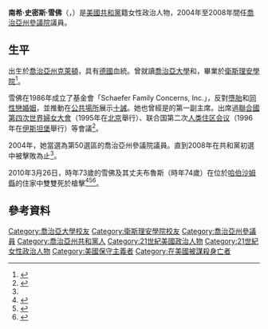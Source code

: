{{Infobox State Senator
|姓名=南希·雪佛
|原名=Nancy Schaefer
|state_senate=喬治亞州
|district=50
|term_start=2004年
|term_end=2008年
|successor={{le|吉姆·巴特沃思 (政治人物)|Jim Butterworth (politician)|吉姆·巴特沃思}}
|性別=女
|出生日期={{birth date|1936|6|28}}
|出生地點={{美國}}[[喬治亞州|喬治亞州]][[克萊頓_(喬治亞州)|克萊頓]]
|逝世日期={{death date and age|df=y|2010|3|26|1936|6|28}}
|逝世地點={{美國}}喬治亞州[[哈伯沙姆縣_(喬治亞州)|哈伯沙姆縣]]
|國籍={{美國}}
|政黨={{GOP}}
|配偶=布魯斯·雪佛
|子女=5
}}
'''南希·史密斯·雪佛'''（{{lang-en|Nancy Smith Schaefer}}，{{bd|1936年|6月28日|2010年|3月26日}}）是[[美國|美國]][[共和黨_(美國)|共和黨]]籍女性政治人物，2004年至2008年間任[[喬治亞州參議院|喬治亞州參議院]]議員。

== 生平 ==
出生於[[喬治亞州|喬治亞州]][[克萊頓_(喬治亞州)|克萊頓]]，具有[[德國|德國]]血統。曾就讀[[喬治亞大學|喬治亞大學]]和{{le|亞特蘭大藝術學院|Atlanta College of Art}}，畢業於[[衛斯理安學院|衛斯理安學院]]<ref>{{cite news|title=Death notice: William and Nancy Schaefer Jr|url=http://www.legacy.com/obituaries/atlanta/obituary.aspx?n=william-and-nancy-schaefer&pid=141286082&fhid=4036|accessdate=2020-07-25|work=The Atlanta Journal-Constitution.|date=2010-03-30|archive-date=2020-07-25|archive-url=https://web.archive.org/web/20200725115855/https://www.legacy.com/obituaries/atlanta/obituary.aspx?n=william-and-nancy-schaefer&pid=141286082&fhid=4036|dead-url=no}}</ref>。

雪佛在1986年成立了基金會「Schaefer Family Concerns, Inc.」，反對[[墮胎|墮胎]]和[[同婚|同性戀婚姻]]，並推動在[[公共場所|公共場所]]展示[[十誡|十誡]]。她也曾經是{{le|喬治亞州浸信會|Georgia Baptist Convention}}的第一副主席。出席過[[聯合國|聯合國]][[第四次世界婦女大會|第四次世界婦女大會]]（1995年在[[北京|北京]]舉行）、联合国第二次[[联合国人类住区会议|人类住区会议]]（1996年在[[伊斯坦堡|伊斯坦堡]]舉行）等會議<ref name=":0">{{Cite news|url=http://www.ajc.com/news/georgia-politics-elections/murder-suicide-possible-cause-408021.html?cxtype=rss_news_128746|title=Murder-suicide possible cause of deaths of former state Sen. Schaefer and husband|date=2010-03-27|work=The Atlanta Journal-Constitution|accessdate=2020-07-25|language=en|archiveurl=https://web.archive.org/web/20100331131635/http://www.ajc.com/news/georgia-politics-elections/murder-suicide-possible-cause-408021.html?cxtype=rss_news_128746|archivedate=2010-03-31|dead-url=no}}</ref>。

2004年，她當選為第50選區的喬治亞州參議院議員。直到2008年在共和黨初選中被{{le|吉姆·巴特沃思 (政治人物)|Jim Butterworth (politician)|吉姆·巴特沃思}}擊敗為止<ref name=":0" />。

2010年3月26日，時年73歲的雪佛及其丈夫布魯斯（時年74歲）在位於[[哈伯沙姆縣_(喬治亞州)|哈伯沙姆縣]]的住家中雙雙死於槍擊<ref>{{Cite web|title=GBI Probing Deaths of Former Lawmaker, Her Husband|url=https://abcnews.go.com/Politics/murder-suicide-considered-nancy-schaefers-death/story?id=10219809|accessdate=2020-07-25|date=2010-03-28|publisher=ABC News|language=en|archive-date=2020-11-29|archive-url=https://web.archive.org/web/20201129140435/https://abcnews.go.com/Politics/murder-suicide-considered-nancy-schaefers-death/story?id=10219809|dead-url=no}}</ref><ref>{{Cite news|url=https://www.onlineathens.com/stories/033010/new_597937819.shtml|title=Services set for Wednesday|date=2010-03-30|work=Athens Banner-Herald|accessdate=2020-07-25|language=en|archiveurl=https://web.archive.org/web/20120329074850/https://www.onlineathens.com/stories/033010/new_597937819.shtml|archivedate=2012-03-29|dead-url=no}}</ref><ref>{{Cite news|url=http://www.ajc.com/news/gbi-husband-shot-ex-410703.html|title=GBI: Husband shot ex-senator, then self|date=2010-03-29|work=The Atlanta Journal-Constitution|accessdate=2020-07-25|language=en|archiveurl=https://web.archive.org/web/20110603234840/http://www.ajc.com/news/gbi-husband-shot-ex-410703.html|archivedate=2011-06-03|dead-url=no}}</ref>。

== 參考資料 ==
<references />

{{Portal bar|美國|政治|人物}}

{{DEFAULTSORT:Schaefer, Nancy}}
[[Category:喬治亞大學校友|Category:喬治亞大學校友]]
[[Category:衛斯理安學院校友|Category:衛斯理安學院校友]]
[[Category:喬治亞州參議員|Category:喬治亞州參議員]]
[[Category:喬治亞州共和黨人|Category:喬治亞州共和黨人]]
[[Category:21世紀美國政治人物|Category:21世紀美國政治人物]]
[[Category:21世紀女性政治人物|Category:21世紀女性政治人物]]
[[Category:美國保守主義者|Category:美國保守主義者]]
[[Category:在美國被謀殺身亡者|Category:在美國被謀殺身亡者]]